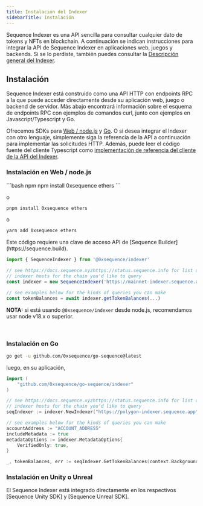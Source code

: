 ```yaml
---
title: Instalación del Indexer
sidebarTitle: Instalación
---
```


Sequence Indexer es una API sencilla para consultar cualquier dato de tokens y NFTs en blockchain. A continuación se indican instrucciones para integrar la API de Sequence Indexer en aplicaciones web, juegos y backends. Si se lo perdiste, también puedes consultar la [Descripción general del Indexer](/api-references/indexer/overview).

## Instalación
Sequence Indexer está construido como una API HTTP con endpoints RPC a la que puede acceder directamente desde su aplicación web, juego o backend de servidor. Más abajo encontrará información sobre el esquema de endpoints RPC con ejemplos de comandos curl, junto con ejemplos en Javascript/Typescript y Go.

Ofrecemos SDKs para [Web / node.js](https://github.com/0xsequence/sequence.js) y [Go](https://github.com/0xsequence/go-sequence). O si desea integrar el Indexer con otro lenguaje, simplemente siga la referencia de la API a continuación para implementar las solicitudes HTTP. Además, puede leer el código fuente del cliente Typescript como [implementación de referencia del cliente de la API del Indexer](https://github.com/0xsequence/sequence.js/blob/master/packages/indexer/src/indexer.gen.ts).

### Instalación en Web / node.js

<CodeGroup>
  ```bash npm
  npm install 0xsequence ethers
  ```

  o

  ```bash pnpm
  pnpm install 0xsequence ethers
  ```

  o

  ```bash yarn
  yarn add 0xsequence ethers
  ```
</CodeGroup>

<Note>
  Este código requiere una clave de acceso API de [Sequence Builder](https://sequence.build).
</Note>

```ts
import { SequenceIndexer } from '@0xsequence/indexer'

// see https://docs.sequence.xyzhttps://status.sequence.info for list of
// indexer hosts for the chain you'd like to query
const indexer = new SequenceIndexer('https://mainnet-indexer.sequence.app', 'AQAAAAAAAF_JvPALhBthL7VGn6jV0YDqaFY')

// see examples below for the kinds of queries you can make
const tokenBalances = await indexer.getTokenBalances(...)
```

**NOTA:** si está usando `@0xsequence/indexer` desde node.js, recomendamos usar node v18.x o superior.

<br />

### Instalación en Go

```bash Terminal
go get -u github.com/0xsequence/go-sequence@latest
```

luego, en su aplicación,

```go Go
import (
	"github.com/0xsequence/go-sequence/indexer"
)

// see https://docs.sequence.xyzhttps://status.sequence.info for list of
// indexer hosts for the chain you'd like to query
seqIndexer := indexer.NewIndexer("https://polygon-indexer.sequence.app", "AQAAAAAAAF_JvPALhBthL7VGn6jV0YDqaFY")

// see examples below for the kinds of queries you can make
accountAddress := "ACCOUNT_ADDRESS"
includeMetadata := true
metadataOptions := indexer.MetadataOptions{
	VerifiedOnly: true,
}

_, tokenBalances, err := seqIndexer.GetTokenBalances(context.Background(), &accountAddress, nil, nil, &includeMetadata, &metadataOptions, nil, nil)
```

### Instalación en Unity o Unreal
El Sequence Indexer está integrado directamente en los respectivos \[Sequence Unity SDK] y \[Sequence Unreal SDK].